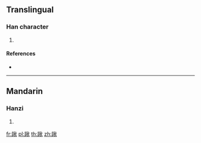 {{character info/new}}
==Translingual==

===Han character===
{{Han char|rn=157|rad=足|as=09|sn=16|four=69180|canj=RMHDF}}

# {{defn|Han|sort=足09}}

====References====
* {{Han ref|kx=1230.140|dkj=37715|dj=1702.160|hdz=63723.070|uh=8E3F|ud=36415|bh=EBC7|bd=60359}}

----

==Mandarin==

===Hanzi===
{{cmn-hanzi|pin=[[zú]] ([[zu2]])|wg=tsu<sup>2</sup>}}

# {{defn|lang=cmn|sort=足09}}

[[fr:踿]]
[[pl:踿]]
[[th:踿]]
[[zh:踿]]